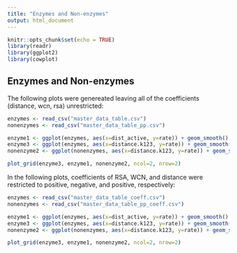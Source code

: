 ```yaml
---
title: "Enzymes and Non-enzymes"
output: html_document
---
```


```r
knitr::opts_chunk$set(echo = TRUE)
library(readr)
library(ggplot2)
library(cowplot)
```

## Enzymes and Non-enzymes

The following plots were genereated leaving all of the coefficients (distance, wcn, rsa) unrestricted:

```r
enzymes <- read_csv("master_data_table.csv")
nonenzymes <- read_csv("master_data_table_pp.csv")

enzyme1 <- ggplot(enzymes, aes(x=dist_active, y=rate)) + geom_smooth() +ggtitle("Enzymes") + coord_cartesian(ylim=c(0,2.5), xlim=c(0,60))
enzyme3 <- ggplot(enzymes, aes(x=distance.k123, y=rate)) + geom_smooth() + ggtitle("Enzymes \n(k ~ RSA + WCN +d)") + coord_cartesian(ylim=c(0,2.5), xlim=c(0,60))
nonenzyme2 <- ggplot(nonenzymes, aes(x=distance.k123, y=rate)) + geom_smooth() + ggtitle("Non-enzymes \n(k ~ RSA + WCN +d)") + coord_cartesian(ylim=c(0,2.5), xlim=c(0,60))

plot_grid(enzyme3, enzyme1, nonenzyme2, ncol=2, nrow=2)

```

In the following plots, coefficients of RSA, WCN, and distance were restricted to positive, negative, and positive, respectively:

```r
enzymes <- read_csv("master_data_table_coeff.csv")
nonenzymes <- read_csv("master_data_table_pp_coeff.csv")

enzyme1 <- ggplot(enzymes, aes(x=dist_active, y=rate)) + geom_smooth() +ggtitle("Enzymes") + coord_cartesian(ylim=c(0,2.5), xlim=c(0,60))
enzyme3 <- ggplot(enzymes, aes(x=distance.k123, y=rate)) + geom_smooth() + ggtitle("Enzymes \n(k ~ RSA + WCN +d)") + coord_cartesian(ylim=c(0,2.5), xlim=c(0,60))
nonenzyme2 <- ggplot(nonenzymes, aes(x=distance.k123, y=rate)) + geom_smooth() + ggtitle("Non-enzymes \n(k ~ RSA + WCN +d)") + coord_cartesian(ylim=c(0,2.5), xlim=c(0,60))

plot_grid(enzyme3, enzyme1, nonenzyme2, ncol=2, nrow=2)

```